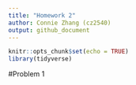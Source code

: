 ```yaml
---
title: "Homework 2"
author: Connie Zhang (cz2540)
output: github_document
---
```


```r
knitr::opts_chunk$set(echo = TRUE)
library(tidyverse)
```

#Problem 1
```r

```

```r

```